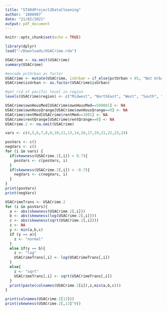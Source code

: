 ```yaml
---
title: "ST404Project2DataCleaning"
author: '1806987'
date: "21/02/2021"
output: pdf_document
---
```


```r
knitr::opts_chunk$set(echo = TRUE)
```

```r
library(dplyr)
load("~/Downloads/USACrime.rda")
```

```r
USACrime <- na.omit(USACrime)
summary(USACrime)
```

```r
#encode pctUrban as factor
USACrime <- mutate(USACrime, isUrban = if_else(pctUrban < 85, "Not Urban", "Urban")) 
USACrime$isUrban <- as.factor(USACrime$isUrban)
```

```r
#get rid of pacific level in region
levels(USACrime$region) <- c("Midwest", "NorthEast", "West", "South", "West") 
```

```r
USACrime$ownHousMed[USACrime$ownHousMed==500001] <- NA
USACrime$ownHousQrange[USACrime$ownHousQrange==0] <- NA
USACrime$rentMed[USACrime$rentMed==1001] <- NA
USACrime$rentQrange[USACrime$rentQrange==0] <- NA
USACrime.2 <- na.omit(USACrime)

vars <- c(4,5,6,7,8,9,10,11,13,14,16,17,19,21,22,23,24)

posVars <- c()
negVars <- c()
for (i in vars) {
  if(skewness(USACrime.2[,i]) > 0.7){
    posVars <- c(posVars, i)
  }
  if(skewness(USACrime.2[,i]) < -0.7){
    negVars <- c(negVars, i)
  }
}
print(posVars)
print(negVars)

USACrimeTrans <- USACrime.2
for (i in posVars){
  a <- abs(skewness(USACrime.2[,i]))
  b <- abs(skewness(log(USACrime.2[,i])))
  c <- abs(skewness(sqrt(USACrime.2[,i])))
  z <- NA
  y <- min(a,b,c)
  if (y == a){
    z <- "normal"
  }
  else if(y == b){
    z <- "log"
    USACrimeTrans[,i] <- log(USACrimeTrans[,i])
  }
  else{
    z <- "sqrt"
    USACrimeTrans[,i] <- sqrt(USACrimeTrans[,i])
  }
  print(paste(colnames(USACrime.2[i]),z,min(a,b,c)))
}

print(colnames(USACrime.2[13]))
print(skewness(USACrime.2[,13]^9))
```
